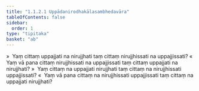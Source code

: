 ```yaml
---
title: "1.1.2.1 Uppādanirodhakālasambhedavāra"
tableOfContents: false
sidebar:
  order: 1
type: "tipitaka"
basket: "ab"
---
```



<DynamicBreadcrumb />

<Division number="21">

<Paragraph number="86">
»  Yaṃ cittaṃ uppajjati na nirujjhati taṃ cittaṃ nirujjhissati na uppajjissati?
</Paragraph>

<Paragraph number="87">
«  Yaṃ vā pana cittaṃ nirujjhissati na uppajjissati taṃ cittaṃ uppajjati na nirujjhati?
</Paragraph>

<Paragraph number="88">
»  Yaṃ cittaṃ na uppajjati nirujjhati taṃ cittaṃ na nirujjhissati uppajjissati?
</Paragraph>

<Paragraph number="89">
«  Yaṃ vā pana cittaṃ na nirujjhissati uppajjissati taṃ cittaṃ na uppajjati nirujjhati?
</Paragraph>
</Division>